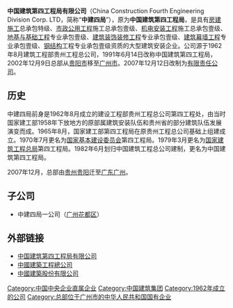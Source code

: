 {{Infobox_Company |
  company_name_zh =中国建筑第四工程局有限公司  |
  company_name =[[File:CCFED.jpg|300px]] |
  company_logo = <!-- 注释出：[[File:cscec.gif|File:cscec.gif]] --> |
  company_type = [[中國中央企業|中國中央企業]] |
  foundation = 1962年 |
  location =[[中國|中國]][[广州|广州]]|
  industry = [[房屋|房屋]][[基建|基建]][[房地产|房地产]]|
  key_people = [[董事長|董事長]]：叶浩文| 
  sales =  |
  profit =  |
  asset = |
  market_value = |
  num_employees = |
  revenue = |
  products = |
  parent = [[中国建筑股份有限公司|中国建筑股份有限公司]]|
  homepage = [http://www.cscec4b.com.cn/ 中国建筑第四工程局有限公司]
}}
'''中国建筑第四工程局有限公司'''（China Construction Fourth Engineering Division Corp. LTD，简称“'''中建四局'''”），原为'''中国建筑第四工程局'''，是具有[[房建施工|房建施工]]总承包特级、[[市政公用工程|市政公用工程]]施工总承包壹级、[[机电安装工程|机电安装工程]]施工总承包壹级、[[地基与基础工程|地基与基础工程]]专业承包壹级、[[建筑装饰装修工程|建筑装饰装修工程]]专业承包壹级、[[建筑幕墙工程|建筑幕墙工程]]专业承包壹级、[[钢结构|钢结构]]工程专业承包壹级资质的大型建筑安装企业。公司源于1962年8月建筑工程部贵州工程总公司，1991年6月14日改称中国建筑第四工程局，2002年12月9日总部从[[贵阳市|贵阳市]]移至[[广州市|广州市]]。2007年12月12日改制为[[有限责任公司|有限责任公司]]。

==历史==
中建四局前身是1962年8月成立的建设工程部贵州工程总公司第四工程处，由当时国家建工部1958年下放地方的原部属建筑安装队伍和贵州省的部分建筑队伍发展演变而成。1965年8月，国家建工部第四工程局在原贵州工程总公司基础上组建成立。1970年7月更名为[[国家基本建设委员会|国家基本建设委员会]]第四工程局。1979年3月更名为[[国家建筑工程总局|国家建筑工程总局]]第四工程局。1982年6月划归中国建筑工程总公司建制，更名为中国建筑第四工程局。

2007年12月，总部由[[贵州|贵州]][[贵阳|贵阳]]迁至[[广东|广东]][[广州|广州]]。

==子公司==
* 中建四局一公司（[[广州|广州]][[花都区|花都区]]）

==外部链接==
*[http://www.cscec4b.com.cn/ 中国建筑第四工程局有限公司]{{Wayback|url=http://www.cscec4b.com.cn/ |date=20100227043713 }}
*[http://www.cscec.com.cn/ 中國建築工程總公司]{{Wayback|url=http://www.cscec.com.cn/ |date=20201104180044 }}
*[http://www.cscec.com/ 中國建築股份有限公司]{{Wayback|url=http://www.cscec.com/ |date=20201210024246 }}

[[Category:中国中央企业直属企业|Category:中国中央企业直属企业]]
[[Category:中国建筑集团|Category:中国建筑集团]]
[[Category:1962年成立的公司|Category:1962年成立的公司]]
[[Category:总部位于广州市的中华人民共和国国有企业|Category:总部位于广州市的中华人民共和国国有企业]]